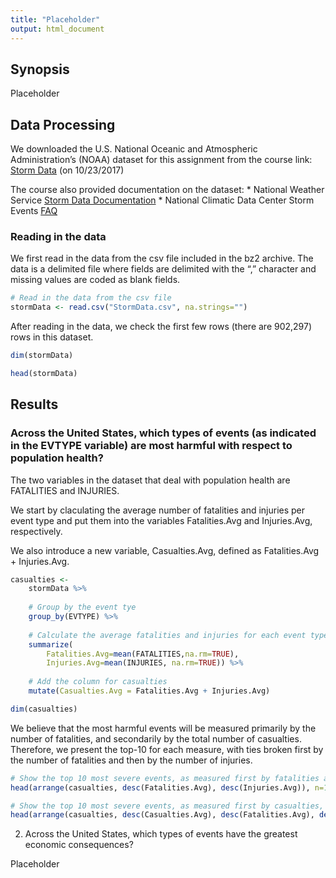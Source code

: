 ```yaml
---
title: "Placeholder"
output: html_document
---
```


## Synopsis

Placeholder

## Data Processing

We downloaded the U.S. National Oceanic and Atmospheric Administration's (NOAA) dataset for this assignment from the course link:
[Storm Data](https://d396qusza40orc.cloudfront.net/repdata%2Fdata%2FStormData.csv.bz2) (on 10/23/2017)

The course also provided documentation on the dataset:
* National Weather Service [Storm Data Documentation](https://d396qusza40orc.cloudfront.net/repdata%2Fpeer2_doc%2Fpd01016005curr.pdf)
* National Climatic Data Center Storm Events [FAQ](https://d396qusza40orc.cloudfront.net/repdata%2Fpeer2_doc%2FNCDC%20Storm%20Events-FAQ%20Page.pdf)

### Reading in the data

We first read in the data from the csv file included in the bz2 archive. The data is a delimited file where fields are delimited with the "," character and missing values are coded as blank fields.

```r
# Read in the data from the csv file
stormData <- read.csv("StormData.csv", na.strings="")
```

After reading in the data, we check the first few rows (there are 902,297) rows in this dataset.

```r
dim(stormData)
```

```r
head(stormData)
```


###

## Results

### Across the United States, which types of events (as indicated in the EVTYPE variable) are most harmful with respect to population health?

The two variables in the dataset that deal with population health are FATALITIES and INJURIES. 

We start by claculating the average number of fatalities and injuries per event type and put them into the variables Fatalities.Avg and Injuries.Avg, respectively.

We also introduce a new variable, Casualties.Avg, defined as Fatalities.Avg + Injuries.Avg.

```r
casualties <-
    stormData %>% 
    
    # Group by the event tye
    group_by(EVTYPE) %>% 
    
    # Calculate the average fatalities and injuries for each event type
    summarize(
        Fatalities.Avg=mean(FATALITIES,na.rm=TRUE), 
        Injuries.Avg=mean(INJURIES, na.rm=TRUE)) %>% 
    
    # Add the column for casualties
    mutate(Casualties.Avg = Fatalities.Avg + Injuries.Avg)

dim(casualties)
```

We believe that the most harmful events will be measured primarily by the number of fatalities, and secondarily by the total number of casualties. Therefore, we present the top-10 for each measure, with ties broken first by the number of fatalities and then by the number of injuries.

```r
# Show the top 10 most severe events, as measured first by fatalities and then by injuries
head(arrange(casualties, desc(Fatalities.Avg), desc(Injuries.Avg)), n=10)
```

```r
# Show the top 10 most severe events, as measured first by casualties, and then by fatalities
head(arrange(casualties, desc(Casualties.Avg), desc(Fatalities.Avg), desc(Injuries.Avg)), n=10)
```


2. Across the United States, which types of events have the greatest economic consequences?

Placeholder
